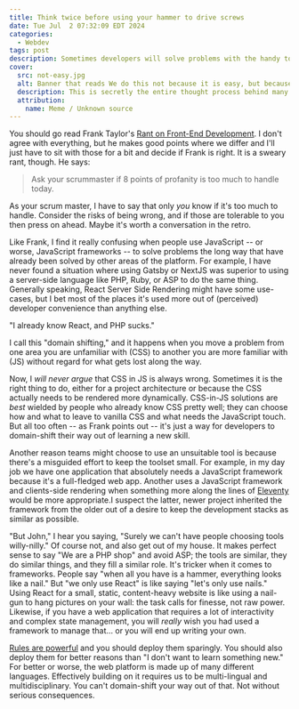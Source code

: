 ```yaml
---
title: Think twice before using your hammer to drive screws
date: Tue Jul  2 07:32:09 EDT 2024
categories:
  - Webdev
tags: post
description: Sometimes developers will solve problems with the handy tool, not the right tool, just because it seems like less work. It's probably not.
cover:
  src: not-easy.jpg
  alt: Banner that reads We do this not because it is easy, but because we thought it would be easy.
  description: This is secretly the entire thought process behind many technical decisions.
  attribution:
    name: Meme / Unknown source
---
```


You should go read Frank Taylor's [Rant on Front-End Development](https://blog.frankmtaylor.com/2024/06/20/a-rant-about-front-end-development/). I don't agree with everything, but he makes good points where we differ and I'll just have to sit with those for a bit and decide if Frank is right. It is a sweary rant, though. He says:

> Ask your scrummaster if 8 points of profanity is too much to handle today.

As your scrum master, I have to say that only _you_ know if it's too much to handle. Consider the risks of being wrong, and if those are tolerable to you then press on ahead. Maybe it's worth a conversation in the retro.

Like Frank, I find it really confusing when people use JavaScript -- or worse, JavaScript frameworks -- to solve problems the long way that have already been solved by other areas of the platform. For example, I have never found a situation where using Gatsby or NextJS was superior to using a server-side language like PHP, Ruby, or ASP to do the same thing. Generally speaking, React Server Side Rendering might have some use-cases, but I bet most of the places it's used more out of (perceived) developer convenience than anything else.

"I already know React, and PHP sucks."

I call this "domain shifting," and it happens when you move a problem from one area you are unfamiliar with (CSS) to another you are more familiar with (JS) without regard for what gets lost along the way.

Now, I _will never argue_ that CSS in JS is always wrong. Sometimes it is the right thing to do, either for a project architecture or because the CSS actually needs to be rendered more dynamically. CSS-in-JS solutions are _best_ wielded by people who already know CSS pretty well; they can choose how and what to leave to vanilla CSS and what needs the JavaScript touch. But all too often -- as Frank points out -- it's just a way for developers to domain-shift their way out of learning a new skill.

Another reason teams might choose to use an unsuitable tool is because there's a misguided effort to keep the toolset small. For example, in my day job we have one application that absolutely needs a JavaScript framework because it's a full-fledged web app. Another uses a JavaScript framework and clients-side rendering when something more along the lines of [Eleventy](https://11ty.dev) would be more appropriate.I suspect the latter, newer project inherited the framework from the older out of a desire to keep the development stacks as similar as possible.

"But John," I hear you saying, "Surely we can't have people choosing tools willy-nilly." Of course not, and also get out of my house. It makes perfect sense to say "We are a PHP shop" and avoid ASP; the tools are similar, they do similar things, and they fill a similar role. It's tricker when it comes to frameworks. People say "when all you have is a hammer, everything looks like a nail." But "we only use React" is like saying "let's only use nails." Using React for a small, static, content-heavy website is like using a nail-gun to hang pictures on your wall: the task calls for finesse, not raw power. Likewise, if you have a web application that requires a lot of interactivity and complex state management, you will _really_ wish you had used a framework to manage that… or you will end up writing your own.

[Rules are powerful](/posts/2024/05/about-rules/) and you should deploy them sparingly. You should also deploy them for better reasons than "I don't want to learn something new." For better or worse, the web platform is made up of many different languages. Effectively building on it requires us to be multi-lingual and multidisciplinary. You can't domain-shift your way out of that. Not without serious consequences.
